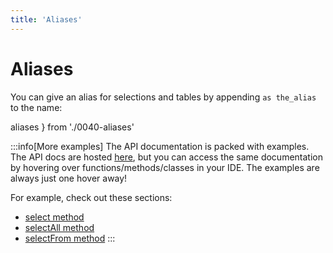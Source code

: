 ```yaml
---
title: 'Aliases'
---
```


# Aliases

You can give an alias for selections and tables by appending `as the_alias` to the name:


  aliases
} from './0040-aliases'

<div style={{ marginBottom: '1em' }}>
  <Playground code={aliases} />
</div>

:::info[More examples]
The API documentation is packed with examples. The API docs are hosted [here](https://kysely-org.github.io/kysely-apidoc/),
but you can access the same documentation by hovering over functions/methods/classes in your IDE. The examples are always
just one hover away!

For example, check out these sections:
 - [select method](https://kysely-org.github.io/kysely-apidoc/interfaces/SelectQueryBuilder.html#select)
 - [selectAll method](https://kysely-org.github.io/kysely-apidoc/interfaces/SelectQueryBuilder.html#selectAll)
 - [selectFrom method](https://kysely-org.github.io/kysely-apidoc/classes/Kysely.html#selectFrom)
:::
